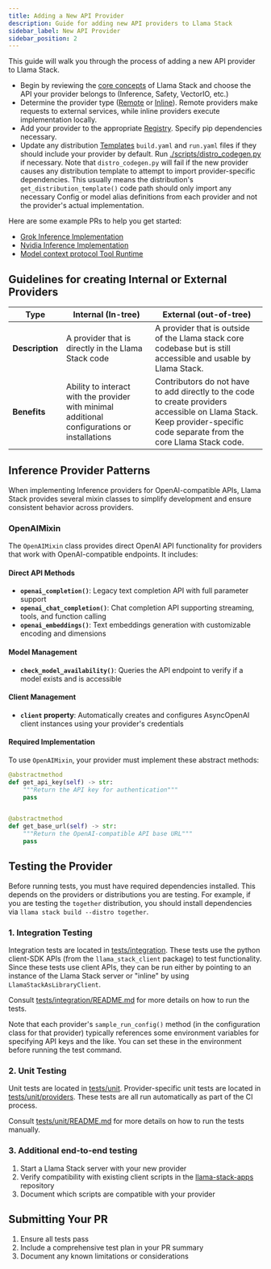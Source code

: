 ```yaml
---
title: Adding a New API Provider
description: Guide for adding new API providers to Llama Stack
sidebar_label: New API Provider
sidebar_position: 2
---
```



This guide will walk you through the process of adding a new API provider to Llama Stack.


- Begin by reviewing the [core concepts](../concepts/) of Llama Stack and choose the API your provider belongs to (Inference, Safety, VectorIO, etc.)
- Determine the provider type ([Remote](https://github.com/meta-llama/llama-stack/tree/main/llama_stack/providers/remote) or [Inline](https://github.com/meta-llama/llama-stack/tree/main/llama_stack/providers/inline)). Remote providers make requests to external services, while inline providers execute implementation locally.
- Add your provider to the appropriate [Registry](https://github.com/meta-llama/llama-stack/tree/main/llama_stack/providers/registry/). Specify pip dependencies necessary.
- Update any distribution [Templates](https://github.com/meta-llama/llama-stack/tree/main/llama_stack/distributions/) `build.yaml` and `run.yaml` files if they should include your provider by default. Run [./scripts/distro_codegen.py](https://github.com/meta-llama/llama-stack/blob/main/scripts/distro_codegen.py) if necessary. Note that `distro_codegen.py` will fail if the new provider causes any distribution template to attempt to import provider-specific dependencies. This usually means the distribution's `get_distribution_template()` code path should only import any necessary Config or model alias definitions from each provider and not the provider's actual implementation.


Here are some example PRs to help you get started:
   - [Grok Inference Implementation](https://github.com/meta-llama/llama-stack/pull/609)
   - [Nvidia Inference Implementation](https://github.com/meta-llama/llama-stack/pull/355)
   - [Model context protocol Tool Runtime](https://github.com/meta-llama/llama-stack/pull/665)

## Guidelines for creating Internal or External Providers

|**Type** |Internal (In-tree) |External (out-of-tree)
|---------|-------------------|---------------------|
|**Description** |A provider that is directly in the Llama Stack code|A provider that is outside of the Llama stack core codebase but is still accessible and usable by Llama Stack.
|**Benefits** |Ability to interact with the provider with minimal additional configurations or installations| Contributors do not have to add directly to the code to create providers accessible on Llama Stack. Keep provider-specific code separate from the core Llama Stack code.

## Inference Provider Patterns

When implementing Inference providers for OpenAI-compatible APIs, Llama Stack provides several mixin classes to simplify development and ensure consistent behavior across providers.

### OpenAIMixin

The `OpenAIMixin` class provides direct OpenAI API functionality for providers that work with OpenAI-compatible endpoints. It includes:

#### Direct API Methods
- **`openai_completion()`**: Legacy text completion API with full parameter support
- **`openai_chat_completion()`**: Chat completion API supporting streaming, tools, and function calling
- **`openai_embeddings()`**: Text embeddings generation with customizable encoding and dimensions

#### Model Management
- **`check_model_availability()`**: Queries the API endpoint to verify if a model exists and is accessible

#### Client Management
- **`client` property**: Automatically creates and configures AsyncOpenAI client instances using your provider's credentials

#### Required Implementation

To use `OpenAIMixin`, your provider must implement these abstract methods:

```python
@abstractmethod
def get_api_key(self) -> str:
    """Return the API key for authentication"""
    pass


@abstractmethod
def get_base_url(self) -> str:
    """Return the OpenAI-compatible API base URL"""
    pass
```

## Testing the Provider

Before running tests, you must have required dependencies installed. This depends on the providers or distributions you are testing. For example, if you are testing the `together` distribution, you should install dependencies via `llama stack build --distro together`.

### 1. Integration Testing

Integration tests are located in [tests/integration](https://github.com/meta-llama/llama-stack/tree/main/tests/integration). These tests use the python client-SDK APIs (from the `llama_stack_client` package) to test functionality. Since these tests use client APIs, they can be run either by pointing to an instance of the Llama Stack server or "inline" by using `LlamaStackAsLibraryClient`.

Consult [tests/integration/README.md](https://github.com/meta-llama/llama-stack/blob/main/tests/integration/README.md) for more details on how to run the tests.

Note that each provider's `sample_run_config()` method (in the configuration class for that provider)
 typically references some environment variables for specifying API keys and the like. You can set these in the environment before running the test command.


### 2. Unit Testing

Unit tests are located in [tests/unit](https://github.com/meta-llama/llama-stack/tree/main/tests/unit). Provider-specific unit tests are located in [tests/unit/providers](https://github.com/meta-llama/llama-stack/tree/main/tests/unit/providers). These tests are all run automatically as part of the CI process.

Consult [tests/unit/README.md](https://github.com/meta-llama/llama-stack/blob/main/tests/unit/README.md) for more details on how to run the tests manually.

### 3. Additional end-to-end testing

1. Start a Llama Stack server with your new provider
2. Verify compatibility with existing client scripts in the [llama-stack-apps](https://github.com/meta-llama/llama-stack-apps/tree/main) repository
3. Document which scripts are compatible with your provider

## Submitting Your PR

1. Ensure all tests pass
2. Include a comprehensive test plan in your PR summary
3. Document any known limitations or considerations
